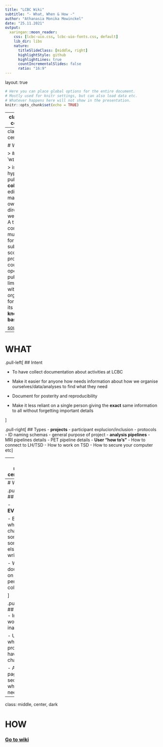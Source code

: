 ```yaml
---
title: "LCBC Wiki"
subtitle: "- What, When & How -"
author: "Athanasia Monika Mowinckel"
date: "25.11.2021"
output:
  xaringan::moon_reader:
    css: [lcbc-uio.css, lcbc-uio-fonts.css, default]
    lib_dir: libs
    nature:
      titleSlideClass: [middle, right]
      highlightStyle: github
      highlightLines: true
      countIncrementalSlides: false 
      ratio: "16:9"
---
```


layout: true
    
<div class="my-sidebar"></div> 


```r
# Here you can place global options for the entire document.
# Mostly used for knitr settings, but can also load data etc.
# Whatever happens here will not show in the presentation.
knitr::opts_chunk$set(echo = TRUE)
```


---
class: middle, center, dark

# WHAT

> ### A wiki (/ˈwɪki/ WIK-ee) 

> is a hypertext publication collaboratively edited and managed by its own audience directly using a web browser. A typical wiki contains multiple pages for the subjects or scope of the project and could be either open to the public or limited to use within an organization for maintaining its internal knowledge base.

[source](https://www.wikiwand.com/en/Wiki)

---
class: middle, center, dark

# WHAT

> ### A wiki (/ˈwɪki/ WIK-ee) 

> is a hypertext publication **collaboratively** edited and managed by its own audience directly using a web browser. A typical wiki contains multiple pages for the subjects or scope of the project and could be either open to the public or limited to use within an organization for maintaining its **internal knowledge base**.

[source](https://www.wikiwand.com/en/Wiki)

---

# WHAT

.pull-left[
## Intent

- To have collect documentation about activities at LCBC

- Make it easier for anyone how needs information about how we organise ourselves/data/analyses to find what they need

- Document for posterity and reproducibility

- Make it less reliant on a single person giving the **exact** same information to all without forgetting important details

]

.pull-right[
## Types
- **projects**
  - participant explucion/inclusion
  - protocols
  - ID naming schemas
  - general purpose of project
- **analysis pipelines**
  - MRI pipelines details
  - PET pipeline details
- **User "how to's"**
  - How to connect to LH/TSD
  - How to work on TSD
  - How to secure your computer
etc
]


---
class: middle, center, dark

# WHEN

---
# WHEN

.pull-left[
## Who

- **EVERYONE!**

- Be mindful when changing something someone else has written

- When in doubt, ask on slack/in person your colleagues

]


.pull-right[
## Changes
- Improve wording & inaccuracies

- Update when procedures have changed

- Add new pages and sections when needed
]

---
class: middle, center, dark

# HOW

### [Go to wiki](https://wiki.lcbc.uiocloud.no/doku.php?id=start)

